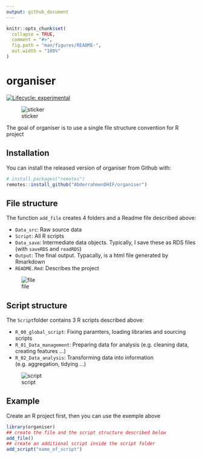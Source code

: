 ```yaml
---
output: github_document
---
```


<!-- README.md is generated from README.Rmd. Please edit that file -->

```r
knitr::opts_chunk$set(
  collapse = TRUE,
  comment = "#>",
  fig.path = "man/figures/README-",
  out.width = "100%"
)
```
# organiser

<!-- badges: start -->

[![Lifecycle: experimental](https://img.shields.io/badge/lifecycle-experimental-orange.svg)](https://www.tidyverse.org/lifecycle/#experimental)
<!-- badges: end -->

![sticker](inst/figures/organiseR.png)

The goal of organiser is to use a single file structure convention for R project

## Installation

You can install the released version of organiser from Github with:

```r
# install.packages("remotes")
remotes::install_github("AbderrahmenDHIF/organiser")
```

## File structure

The function `add_file` creates 4 folders and a Readme file described above:

* `Data_src`:  Raw source data
* `Script`: All R scripts 
* `Data_save`: Intermediate data objects. Typically, I save these as RDS files (with `saveRDS` and  `readRDS`) 
* `Output`: The final output. Typacally, is a html file generated by Rmarkdown
* `README.Rmd`: Describes the project

![file](inst/figures/filestr.PNG)

## Script structure

The `Script`folder contains 3 R scripts described above:

* `R_00_global_script`: Fixing paramters, loading libraries and sourcing scripts 
* `R_01_Data_management`: Preparing data for analysis (e.g. cleaning data, creating features ...)
* `R_02_Data_analysis`: Transforming data into information (e.g. aggregation, tidying ...)

![script](inst/figures/scriptstr.PNG)



## Example

Create an R project first, then you can use the exemple above

```r
library(organiser)
## create the file and the script structure described below
add_file()
## create an additional script inside the script folder
add_script("name_of_script")
```

